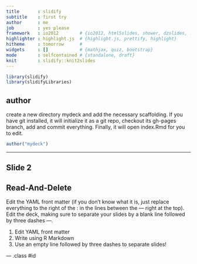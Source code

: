 ```yaml
---
title       : slidify 
subtitle    : first try
author      : me
job         : yes please
framework   : io2012        # {io2012, html5slides, shower, dzslides, ...}
highlighter : highlight.js  # {highlight.js, prettify, highlight}
hitheme     : tomorrow      # 
widgets     : []            # {mathjax, quiz, bootstrap}
mode        : selfcontained # {standalone, draft}
knit        : slidify::knit2slides
---
```


```r
library(slidify)
library(slidifyLibraries)

```

## author

create a new directory mydeck and add the necessary scaffolding. 
If you have git installed, it will initialize it as a git repo, checkout its gh-pages branch, add and commit everything. 
Finally, it will open index.Rmd for you to edit.
```r
author("mydeck")

```

---

## Slide 2

## Read-And-Delete
Edit the YAML front matter (if you don't know what it is, just replace everything to the right of the : in the lines between the --- right at the top). Edit the deck, making sure to separate your slides by a blank line followed by three dashes ---.

1. Edit YAML front matter
2. Write using R Markdown
3. Use an empty line followed by three dashes to separate slides!

--- .class #id 





